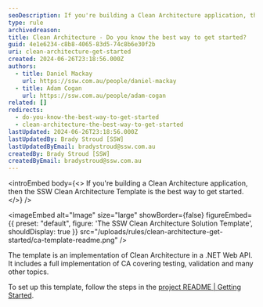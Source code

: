 ```yaml
---
seoDescription: If you're building a Clean Architecture application, then the SSW Clean Architecture Template is the best way to get started.
type: rule
archivedreason:
title: Clean Architecture - Do you know the best way to get started?
guid: 4e1e6234-c8b8-4065-83d5-74c8b6e30f2b
uri: clean-architecture-get-started
created: 2024-06-26T23:18:56.000Z
authors:
  - title: Daniel Mackay
    url: https://ssw.com.au/people/daniel-mackay
  - title: Adam Cogan
    url: https://ssw.com.au/people/adam-cogan
related: []
redirects:
  - do-you-know-the-best-way-to-get-started
  - clean-architecture-the-best-way-to-get-started
lastUpdated: 2024-06-26T23:18:56.000Z
lastUpdatedBy: Brady Stroud [SSW]
lastUpdatedByEmail: bradystroud@ssw.com.au
createdBy: Brady Stroud [SSW]
createdByEmail: bradystroud@ssw.com.au
---
```


<introEmbed
  body={<>
If you're building a Clean Architecture application, then the SSW Clean Architecture Template is the best way to get started.
  </>}
/>

<imageEmbed
  alt="Image"
  size="large"
  showBorder={false}
  figureEmbed={{
    preset: "default",
    figure: 'The SSW Clean Architecture Solution Template',
    shouldDisplay: true
  }}
  src="/uploads/rules/clean-architecture-get-started/ca-template-readme.png"
/>

The template is an implementation of Clean Architecture in a .NET Web API. It includes a full implementation of CA covering testing, validation and many other topics.

To set up this template, follow the steps in the [project README | Getting Started](https://github.com/SSWConsulting/SSW.CleanArchitecture?tab=readme-ov-file#-getting-started).
